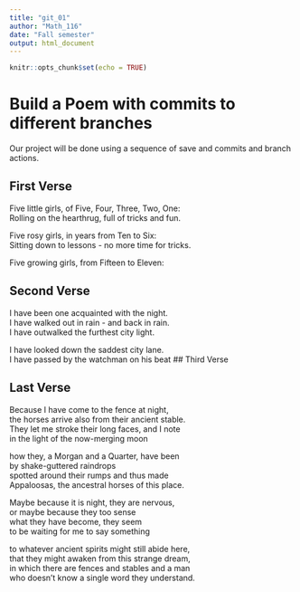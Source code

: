---
title: "git_01"
author: "Math_116"
date: "Fall semester"
output: html_document
---

```{r setup, include=FALSE}
knitr::opts_chunk$set(echo = TRUE)
```
# Build a Poem with commits to different branches
Our project will be done using a sequence of save and commits and branch actions.
<!-- Do not modify or change any text in "!--" bracketed areas such as this --- these are instructions to
you, if you change any of this the git program will notice it and compromise your git merging strategy !-->

## First Verse 
<!--Put the first five lines of a poem by Lewis Carrol in this section!-->
Five little girls, of Five, Four, Three, Two, One:  
Rolling on the hearthrug, full of tricks and fun.   
  
Five rosy girls, in years from Ten to Six:  
Sitting down to lessons - no more time for tricks.   
  
Five growing girls, from Fifteen to Eleven:  

## Second Verse
<!--Put the first five lines of a poem by Robert Frost here!-->
I have been one acquainted with the night.  
I have walked out in rain - and back in rain.  
I have outwalked the furthest city light.  
  
I have looked down the saddest city lane.  
I have passed by the watchman on his beat 
## Third Verse
<!--Put the first two verses of The Walrus and the Carpenter here!-->

## Last Verse
<!--Put a short poem of your choice 8-20 lines,here!-->
Because I have come to the fence at night,   
the horses arrive also from their ancient stable.   
They let me stroke their long faces, and I note   
in the light of the now-merging moon  
  
how they, a Morgan and a Quarter, have been   
by shake-guttered raindrops   
spotted around their rumps and thus made   
Appaloosas, the ancestral horses of this place.  
  
Maybe because it is night, they are nervous,   
or maybe because they too sense   
what they have become, they seem   
to be waiting for me to say something  
  
to whatever ancient spirits might still abide here,   
that they might awaken from this strange dream,   
in which there are fences and stables and a man   
who doesn’t know a single word they understand.  